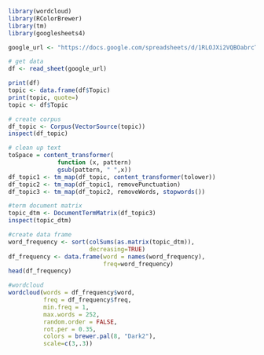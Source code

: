 ```r
library(wordcloud)
library(RColorBrewer)
library(tm)
library(googlesheets4)

google_url <- "https://docs.google.com/spreadsheets/d/1RLOJXi2VQBOabrcT1qiLiyNO1k7eW8wm7E1Fze1NlRM/edit?usp=sharing"

# get data
df <- read_sheet(google_url) 

print(df)
topic <- data.frame(df$Topic)
print(topic, quote=)
topic <- df$Topic

# create corpus
df_topic <- Corpus(VectorSource(topic))
inspect(df_topic)

# clean up text
toSpace = content_transformer(
              function (x, pattern)
              gsub(pattern, " ",x))
df_topic1 <- tm_map(df_topic, content_transformer(tolower))
df_topic2 <- tm_map(df_topic1, removePunctuation)
df_topic3 <- tm_map(df_topic2, removeWords, stopwords())

#term document matrix
topic_dtm <- DocumentTermMatrix(df_topic3)
inspect(topic_dtm)

#create data frame
word_frequency <- sort(colSums(as.matrix(topic_dtm)),
                       decreasing=TRUE)
df_frequency <- data.frame(word = names(word_frequency),
                           freq=word_frequency)
head(df_frequency)

#wordcloud
wordcloud(words = df_frequency$word, 
          freq = df_frequency$freq,
          min.freq = 1, 
          max.words = 252,
          random.order = FALSE, 
          rot.per = 0.35, 
          colors = brewer.pal(8, "Dark2"),
          scale=c(3,.3))
```

